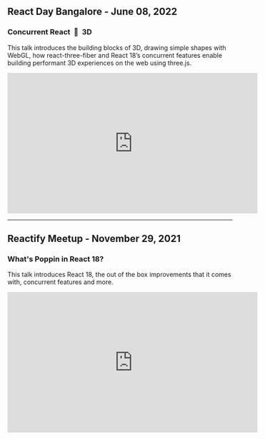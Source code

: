 ## React Day Bangalore - June 08, 2022

### Concurrent React&nbsp;&nbsp;💙&nbsp;&nbsp;3D

This talk introduces the building blocks of 3D, drawing simple shapes with WebGL, how react-three-fiber and React 18’s concurrent features enable building performant 3D experiences on the web using three.js.

<iframe
  width="560"
  height="315"
  src="https://www.youtube-nocookie.com/embed/1fF_socjZNU"
  title="React Day Bangalore 2022 - Talk by Shriram Balaji"
  frameborder="0"
  allow="accelerometer; autoplay; clipboard-write; encrypted-media; gyroscope; picture-in-picture"
  allowfullscreen
></iframe>

---

## Reactify Meetup - November 29, 2021

### What's Poppin in React 18?

This talk introduces React 18, the out of the box improvements that it comes with, concurrent features and more.

<iframe
  width="560"
  height="315"
  src="https://www.youtube-nocookie.com/embed/k4ncWtx14Po"
  title="Reactify Meetup - Talk by Shriram Balaji"
  frameborder="0"
  allow="accelerometer; autoplay; clipboard-write; encrypted-media; gyroscope; picture-in-picture"
  allowfullscreen
></iframe>
